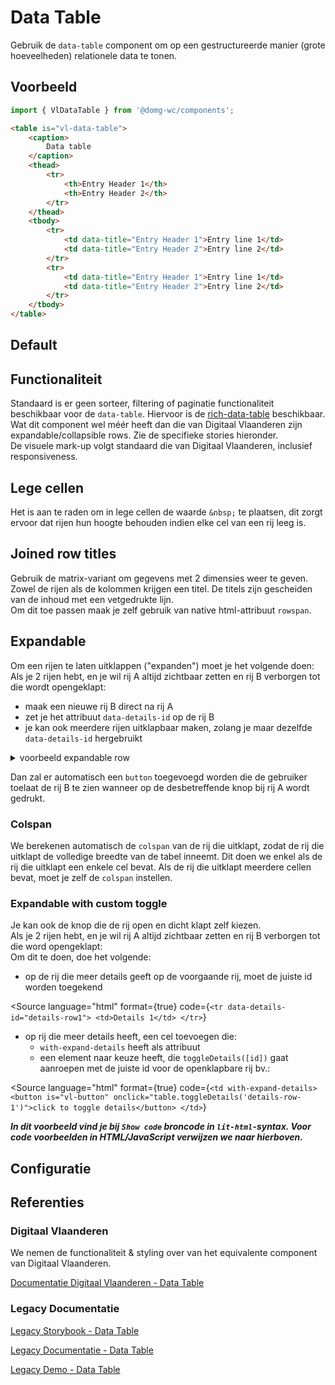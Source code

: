 
# Data Table

<CustomDocMetaData id="elements-data-table" />

Gebruik de `data-table` component om op een gestructureerde manier (grote hoeveelheden) relationele data te tonen.


## Voorbeeld

```js
import { VlDataTable } from '@domg-wc/components';
```

```html
<table is="vl-data-table">
    <caption>
        Data table
    </caption>
    <thead>
        <tr>
            <th>Entry Header 1</th>
            <th>Entry Header 2</th>
        </tr>
    </thead>
    <tbody>
        <tr>
            <td data-title="Entry Header 1">Entry line 1</td>
            <td data-title="Entry Header 2">Entry line 2</td>
        </tr>
        <tr>
            <td data-title="Entry Header 1">Entry line 1</td>
            <td data-title="Entry Header 2">Entry line 2</td>
        </tr>
    </tbody>
</table>
```


## Default

<Canvas of={VlDataTableStories.DataTableDefault} layout="padded" />


## Functionaliteit

Standaard is er geen sorteer, filtering of paginatie functionaliteit beschikbaar voor de `data-table`. Hiervoor is de
[rich-data-table](?path=/docs/components-rich-data-table--rich-data-table-default) beschikbaar.<br/>
Wat dit component wel méér heeft dan die van Digitaal Vlaanderen zijn expandable/collapsible rows. Zie de specifieke
stories hieronder.<br/>
De visuele mark-up volgt standaard die van Digitaal Vlaanderen, inclusief responsiveness.


## Lege cellen

Het is aan te raden om in lege cellen de waarde `&nbsp;` te plaatsen, dit zorgt ervoor dat rijen hun hoogte behouden
indien elke cel van een rij leeg is.


## Joined row titles

Gebruik de matrix-variant om gegevens met 2 dimensies weer te geven. Zowel de rijen als de kolommen krijgen een titel.
De titels zijn gescheiden van de inhoud met een vetgedrukte lijn.<br/>
Om dit toe passen maak je zelf gebruik van native html-attribuut `rowspan`.

<Canvas of={VlDataTableStories.DataTableJoinedRowTitles} layout="padded" />


## Expandable

Om een rijen te laten uitklappen ("expanden") moet je het volgende doen:<br/>
Als je 2 rijen hebt, en je wil rij A altijd zichtbaar zetten en rij B verborgen tot die wordt opengeklapt:

- maak een nieuwe rij B direct na rij A
- zet je het attribuut `data-details-id` op de rij B
- je kan ook meerdere rijen uitklapbaar maken, zolang je maar dezelfde `data-details-id` hergebruikt

<details>
    <summary>voorbeeld expandable row</summary>
    <Source
        language="html"
        dark
        format={true}
        code={`
              <tr id="rij-A">
                  <td>1</td>
                  <td>2</td>
                  <td>3</td>
                  <td>4</td>
              </tr>
              <tr data-details-id="details-row-A" id="rij-B">
                  <td>details on previous row</td>
              </tr>`}
    ></Source>
</details>

Dan zal er automatisch een `button` toegevoegd worden die de gebruiker toelaat de rij B te zien wanneer op de
desbetreffende knop bij rij A wordt gedrukt.

<Canvas of={VlDataTableStories.DataTableExpandable} layout="padded" />

### Colspan

We berekenen automatisch de `colspan` van de rij die uitklapt, zodat de rij die uitklapt de volledige breedte van de tabel inneemt.
Dit doen we enkel als de rij die uitklapt een enkele cel bevat. Als de rij die uitklapt meerdere cellen bevat, moet je zelf de `colspan` instellen.

### Expandable with custom toggle

Je kan ook de knop die de rij open en dicht klapt zelf kiezen.<br/>
Als je 2 rijen hebt, en je wil rij A altijd zichtbaar zetten en rij B verborgen tot die word opengeklapt:<br/>
Om dit te doen, doe het volgende:<br/>

- op de rij die meer details geeft op de voorgaande rij, moet de juiste id worden toegekend

<Source
    language="html"
    format={true}
    code={`
        <tr data-details-id="details-row1">
            <td>Details 1</td>
        </tr>
          `}
></Source>

- op rij die meer details heeft, een cel toevoegen die:
    - `with-expand-details` heeft als attribuut
    - een element naar keuze heeft, die `toggleDetails([id])` gaat aanroepen met de juiste id voor de openklapbare rij
      bv.:

<Source
    language="html"
    format={true}
    code={`
       <td with-expand-details>
           <button is="vl-button" onclick="table.toggleDetails('details-row-1')">click to toggle details</button>
       </td>
          `}
></Source>

**_In dit voorbeeld vind je bij `Show code` broncode in `lit-html`-syntax. Voor code voorbeelden in HTML/JavaScript
verwijzen we naar hierboven._**

<Canvas of={VlDataTableStories.DataTableExpandableCustomToggleDetailsColumn} layout="padded" />


## Configuratie

<ArgTypes of={VlDataTableStories.DataTableDefault} />


## Referenties

### Digitaal Vlaanderen

We nemen de functionaliteit & styling over van het equivalente component van Digitaal Vlaanderen.

[Documentatie Digitaal Vlaanderen - Data Table](https://overheid.vlaanderen.be/webuniversum/v3/documentation/components/vl-ui-data-table)

### Legacy Documentatie

[Legacy Storybook - Data Table](https://webcomponenten.omgeving.vlaanderen.be/storybook/?path=/docs/native-elements-vl-data-table--default)

[Legacy Documentatie - Data Table](https://webcomponenten.omgeving.vlaanderen.be/doc/VlDataTable.html)

[Legacy Demo - Data Table](https://webcomponenten.omgeving.vlaanderen.be/demo/vl-data-table.html)
